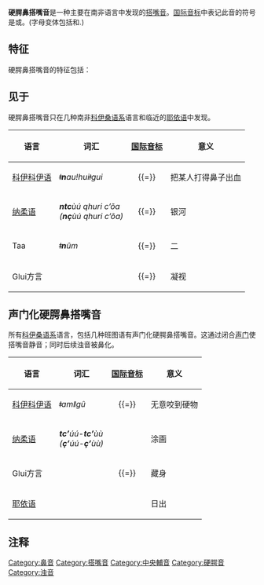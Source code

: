 {{NoteTA
|1=腭
}}
{{Infobox IPA
|above={{nowrap|硬腭-软腭鼻搭嘴音}}
|ipa symbol=ŋ͡ǂ
|ipa symbol3=ǂ̃
|ipa symbol2=ᵑǂ
|kirshenbaum=n^!
}}
{{Infobox IPA
|above={{nowrap|硬腭-小舌鼻搭嘴音}}
|ipa symbol=ɴ͡ǂ
|ipa symbol2=ᶰǂ
|ipa symbol3=<small>''(etc)''</small>
}}
{{main|硬腭搭嘴音|鼻搭嘴音}}

'''硬腭鼻搭嘴音'''是一种主要在南非语言中发现的[[搭嘴音|搭嘴音]]。[[国际音标|国际音标]]中表记此音的符号是{{angbr IPA|ǂ̃}}或{{angbr IPA|ᵑǂ}}。(字母变体包括{{angbr IPA|ŋǂ}}和{{angbr IPA|ǂŋ}}.)

==特征==
硬腭鼻搭嘴音的特征包括：

{{lingual airstream}}
{{palatal}}
{{voiced}}
{{nasal}}
{{central articulation}}

==见于==
硬腭鼻搭嘴音只在几种南非[[科伊桑语系|科伊桑语系]]语言和临近的[[耶依语|耶依语]]中发现。

{| class="wikitable"
! 语言
! 词汇
! [[国际音标|国际音标]]
! 意义
|-
| [[科伊科伊语|科伊科伊语]]
| '''''ǂn'''auǃhuiǂgui''
|align=center| {{IPA|[ᵑǂə̀űᵑ̊ǃʰȕíǂȕí]}} {{=}} {{IPA|[<s>ʄ̃</s>ə̀űǃ̥̃ʰȕí<s>ʄ̬</s>ȕí]}}
|把某人打得鼻子出血
|-
| [[纳柔语|纳柔语]]
| '''''ntc'''ùú qhuri c’õa''<br>''('''nç'''ùú qhuri c’õa)''
|align=center| {{IPA|[ᵑǂǔːǃʰūɾīŋǀˀõ̯ã]}} {{=}} {{IPA|[<s>ʄ̃</s>ǔːʗʰūɾīŋʇˀõ̯ã]}}
|银河
|-
| Taa
| '''''ǂn'''ûm''
|align=center| {{IPA|[ᵑǂûm]}} {{=}} {{IPA|[<s>ʄ̃</s>ûm]}}
|二
|-
|Gǀui方言
|
|align=center| {{IPA|[ᵑǂâː]}} {{=}} {{IPA|[<s>ʄ̃</s>âː]}}
|凝视
|}

==声门化硬腭鼻搭嘴音==
{{Infobox IPA
|above= 声门化硬腭鼻搭嘴音
|ipa symbol = ǂ̃ˀ
|ipa symbol2 = ᵑǂ͡ʔ
|ipa symbol3 = ᵑ̊ǂˀ
|ipa symbol4 = ᵑǂˀ
|showbelow = no
}}
{{main|声门搭嘴音}}

所有[[科伊桑语系|科伊桑语系]]语言，包括几种班图语有声门化硬腭鼻搭嘴音。这通过闭合[[声门|声门]]使搭嘴音静音；同时后续浊音被鼻化。

{| class="wikitable"
! 语言
! 词汇
! [[国际音标|国际音标]]
! 意义
|-
| [[科伊科伊语|科伊科伊语]]
| '''''ǂ'''amǁgû''
|align=center| {{IPA|[ᵑǂ͡ʔàm̀ǁṹṹ]}} {{=}} {{IPA|[ǂ̃ˀàm̀ǁṹṹ]}}
|无意咬到硬物
|-
| [[纳柔语|纳柔语]]
| '''''tc’'''úú-'''tc’'''ùù''<br>''('''ç’'''úú-'''ç’'''ùù)''
|align=center| {{IPA|[ǂˀúːŋǂˀùː]}}
| 涂画
|-
| Gǀui方言
|
|align=center| {{IPA|[ᵑǂ͡ʔáː]}} {{=}} {{IPA|[ǂ̃ˀáː]}}
| 藏身
|-
| [[耶依语|耶依语]]
|
|align=center| {{IPA|[makʰweᵑǂˀumu]}}
|日出
|}

==注释==
{{Reflist}}
{{IPA navigation}}

[[Category:鼻音|Category:鼻音]]
[[Category:搭嘴音|Category:搭嘴音]]
[[Category:中央輔音|Category:中央輔音]]
[[Category:硬腭音|Category:硬腭音]]
[[Category:浊音|Category:浊音]]
